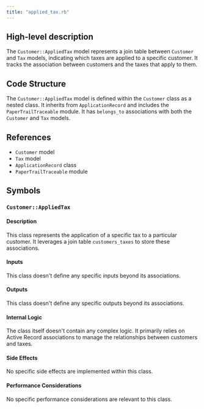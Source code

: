 ```yaml
---
title: "applied_tax.rb"
---
```


## High-level description
The `Customer::AppliedTax` model represents a join table between `Customer` and `Tax` models, indicating which taxes are applied to a specific customer. It tracks the association between customers and the taxes that apply to them.

## Code Structure
The `Customer::AppliedTax` model is defined within the `Customer` class as a nested class. It inherits from `ApplicationRecord` and includes the `PaperTrailTraceable` module. It has `belongs_to` associations with both the `Customer` and `Tax` models.

## References
- `Customer` model
- `Tax` model
- `ApplicationRecord` class
- `PaperTrailTraceable` module

## Symbols

### `Customer::AppliedTax`
#### Description
This class represents the application of a specific tax to a particular customer. It leverages a join table `customers_taxes` to store these associations.

#### Inputs
This class doesn't define any specific inputs beyond its associations.

#### Outputs
This class doesn't define any specific outputs beyond its associations.

#### Internal Logic
The class itself doesn't contain any complex logic. It primarily relies on Active Record associations to manage the relationships between customers and taxes.

#### Side Effects
No specific side effects are implemented within this class.

#### Performance Considerations
No specific performance considerations are relevant to this class.
